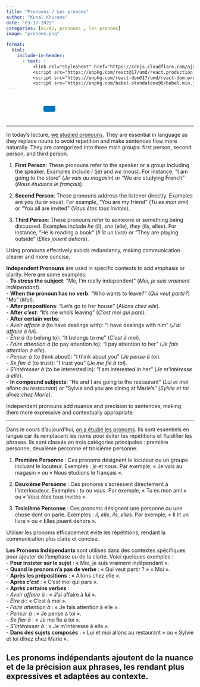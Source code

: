 ```yaml
---
title: "Pronouns / Les pronoms"
author: "Kunal Khurana"
date: "03-17-2025"
categories: [A1/A2, pronouns , les pronoms]
image: "pronoms.png"

format:
  html:
    include-in-header:
      - text: |
          <link rel="stylesheet" href="https://cdnjs.cloudflare.com/ajax/libs/font-awesome/6.0.0/css/all.min.css">
          <script src="https://unpkg.com/react@17/umd/react.production.min.js"></script>
          <script src="https://unpkg.com/react-dom@17/umd/react-dom.production.min.js"></script>
          <script src="https://unpkg.com/babel-standalone@6/babel.min.js"></script>
---
```


::: {style="text-align: left; padding: 10px;"}
<a href="mailto:info@frenchwithkunal.ca" target="_blank" style="margin: 0 10px; color: #000;"><i class="fas fa-envelope fa-lg"></i></a> <a href="https://www.instagram.com/frenchwithkunal" target="_blank" style="margin: 0 10px; color: #E1306C;"><i class="fab fa-instagram fa-lg"></i></a> <a href="https://frenchwithkunal.ca" target="_blank" style="margin: 0 10px; color: #0077b5;"><i class="fas fa-globe fa-lg"></i></a> <a href="https://whatsapp.com/channel/0029Vb57n2e7dmegpjYpyi3V" target="_blank" style="margin: 0 10px; color: #25D366;"><i class="fab fa-whatsapp fa-lg"></i></a> <button onclick="copyLink()" style="background-color: #0077b5; color: white; padding: 8px 16px; border: none; border-radius: 4px; cursor: pointer; margin-left: 10px;"> <i class="fas fa-copy"></i> </button> [Link copied!]{#copy-message style="margin-left: 10px; color: green; display: none;"}
:::


```{=html}
<script>
  function copyLink() {
    // Get the current page URL
    const url = window.location.href;
    
    // Copy the URL to the clipboard
    navigator.clipboard.writeText(url).then(() => {
      // Show a confirmation message
      const message = document.getElementById("copy-message");
      message.style.display = "inline";
      setTimeout(() => {
        message.style.display = "none";
      }, 2000); // Hide the message after 2 seconds
    });
  }
</script>
```

<script>
const usersDatabase = ["khuranasoilpau@gmail.com", "rumeetwala@gmail.com", "test", "gargikhurana2003@gmail.com", "bharat0311@hotmail.com"]; // Add your authorized users here
const userInput = prompt(
  document.documentElement.lang === "fr"
    ? "Entrez votre email pour voir cet article :"
    : "Enter your email to view this post:"
);

if (!usersDatabase.includes(userInput)) {
  alert(
    document.documentElement.lang === "fr"
      ? "Vous n'avez pas accès à cet article. Veuillez vous abonner pour y accéder."
      : "You do not have access to this post. Please subscribe to gain access."
  );
  window.location.href =
    document.documentElement.lang === "fr"
      ? "https://frenchwithkunal.ca/fr/payment.html"
      : "https://frenchwithkunal.ca/payment.html"; // Redirect to the subscription/payment page
}


</script>

---

::: {.content-visible when-profile="english"}

In today’s lecture, [we studied pronouns](https://drive.google.com/file/d/1wkGiO7_6KizQjrJjI59cdT4wMDsJu6F9/view?usp=drive_link). They are essential in language as they replace nouns to avoid repetition and make sentences flow more naturally. They are categorized into three main groups: first person, second person, and third person.  

1. **First Person**: These pronouns refer to the speaker or a group including the speaker. Examples include *I* (je) and *we* (nous). For instance, "I am going to the store" (*Je vais au magasin*) or "We are studying French" (*Nous étudions le français*).  

2. **Second Person**: These pronouns address the listener directly. Examples are *you* (tu or vous). For example, "You are my friend" (*Tu es mon ami*) or "You all are invited" (*Vous êtes tous invités*).  

3. **Third Person**: These pronouns refer to someone or something being discussed. Examples include *he* (il), *she* (elle), *they* (ils, elles). For instance, "He is reading a book" (*Il lit un livre*) or "They are playing outside" (*Elles jouent dehors*).  

Using pronouns effectively avoids redundancy, making communication clearer and more concise.  

**Independent Pronouns** are used in specific contexts to add emphasis or clarity. Here are some examples:  
- **To stress the subject**: "Me, I'm really independent" (*Moi, je suis vraiment indépendant*).  
- **When the pronoun has no verb**: "Who wants to leave?" (*Qui veut partir?*) "Me" (*Moi*).  
- **After prepositions**: "Let's go to her house" (*Allons chez elle*).  
- **After *c'est***: "It's me who's leaving" (*C'est moi qui pars*).  
- **After certain verbs**:  
  - *Avoir affaire à* (to have dealings with): "I have dealings with him" (*J'ai affaire à lui*).  
  - *Être à* (to belong to): "It belongs to me" (*C'est à moi*).  
  - *Faire attention à* (to pay attention to): "I pay attention to her" (*Je fais attention à elle*).  
  - *Penser à* (to think about): "I think about you" (*Je pense à toi*).  
  - *Se fier à* (to trust): "I trust you" (*Je me fie à toi*).  
  - *S'intéresser à* (to be interested in): "I am interested in her" (*Je m'intéresse à elle*).  
- **In compound subjects**: "He and I are going to the restaurant" (*Lui et moi allons au restaurant*) or "Sylvia and you are dining at Marie's" (*Sylvie et toi dînez chez Marie*).  

Independent pronouns add nuance and precision to sentences, making them more expressive and contextually appropriate.  

---



:::


::: {.content-visible when-profile="french"}

Dans le cours d’aujourd’hui, [on a étudié les pronoms](https://drive.google.com/file/d/1wkGiO7_6KizQjrJjI59cdT4wMDsJu6F9/view?usp=drive_link). Ils sont essentiels en langue car ils remplacent les noms pour éviter les répétitions et fluidifier les phrases. Ils sont classés en trois catégories principales : première personne, deuxième personne et troisième personne.  

1. **Première Personne** : Ces pronoms désignent le locuteur ou un groupe incluant le locuteur. Exemples : *je* et *nous*. Par exemple, « Je vais au magasin » ou « Nous étudions le français ».  

2. **Deuxième Personne** : Ces pronoms s’adressent directement à l’interlocuteur. Exemples : *tu* ou *vous*. Par exemple, « Tu es mon ami » ou « Vous êtes tous invités ».  

3. **Troisième Personne** : Ces pronoms désignent une personne ou une chose dont on parle. Exemples : *il*, *elle*, *ils*, *elles*. Par exemple, « Il lit un livre » ou « Elles jouent dehors ».  

Utiliser les pronoms efficacement évite les répétitions, rendant la communication plus claire et concise.  

**Les Pronoms Indépendants** sont utilisés dans des contextes spécifiques pour ajouter de l'emphase ou de la clarté. Voici quelques exemples :  
- **Pour insister sur le sujet** : « Moi, je suis vraiment indépendant ».  
- **Quand le pronom n'a pas de verbe** : « Qui veut partir ? » « Moi ».  
- **Après les prépositions** : « Allons chez elle ».  
- **Après *c'est*** : « C'est moi qui pars ».  
- **Après certains verbes** :  
  - *Avoir affaire à* : « J'ai affaire à lui ».  
  - *Être à* : « C'est à moi ».  
  - *Faire attention à* : « Je fais attention à elle ».  
  - *Penser à* : « Je pense à toi ».  
  - *Se fier à* : « Je me fie à toi ».  
  - *S'intéresser à* : « Je m'intéresse à elle ».  
- **Dans des sujets composés** : « Lui et moi allons au restaurant » ou « Sylvie et toi dînez chez Marie ».  

Les pronoms indépendants ajoutent de la nuance et de la précision aux phrases, les rendant plus expressives et adaptées au contexte.
---

:::
